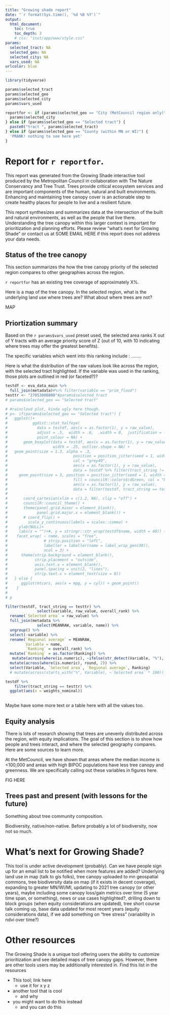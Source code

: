 ```yaml
---
title: "Growing shade report"
date: "`r format(Sys.time(), '%d %B %Y')`"
output: 
  html_document:
    toc: true
    toc_depth: 3
    # css: "inst/app/www/style.css"
params:
  selected_tract: NA
  selected_geo: NA
  selected_city: NA
  vars_used: NA
urlcolor: blue
---
```


```r
library(tidyverse)

params$selected_tract
params$selected_geo
params$selected_city
params$vars_used

reportfor <- if (params$selected_geo == "City (MetCouncil region only)") {
  params$selected_city
} else if (params$selected_geo == "Selected tract") {
  paste0("tract ", params$selected_tract)
} else if (params$selected_geo == "County (within MN or WI)") {
  'PRANK! nothing to see here yet'
}

```


# Report for `r reportfor`.

This report was generated from the Growing Shade interactive tool produced by the Metropolitan Council in collaboration with The Nature Conservancy and Tree Trust. Trees provide critical ecosystem services and are important components of the human, natural and built environments. Enhancing and maintaining tree canopy cover is an actionable step to create healthy places for people to live and a resilient future.

This report synthesizes and summarizes data at the intersection of the built and natural environments, as well as the people that live there. Understanding the tree canopy within this larger context is important for prioritization and planning efforts. Please review "what's next for Growing Shade" or contact us at SOME EMAIL HERE if this report does not address your data needs.

## Status of the tree canopy

This section summarizes the how the tree canopy priority of the selected region compares to other geographies across the region.

`r reportfor` has an existing tree coverage of approximately X%. 

Here is a map of the tree canopy. In the selected region, what is the underlying land use where trees are? What about where trees are not?

MAP

## Priortization summary

Based on the `r params$vars_used` preset used, the selected area ranks X out of Y tracts with an average priority score of Z (out of 10, with 10 indicating where trees may offer the greatest benefits).

The specific variables which went into this ranking include : ........

Here is what the distribution of the raw values look like across the region, with the selected tract highlighted. If the variable was used in the ranking, those plots are outlined in red (or faceted?)? 


```r
testdf <- eva_data_main %>%
  full_join(metadata)#%>% filter(variable == "prim_flood")
testtr <- "27053006800"#params$selected_tract
# params$selected_geo == "Selected tract"

# #raincloud plot, kinda ugly here though. 
# p<- if(params$selected_geo == "Selected tract") {
#   ggplot()+
#           ggdist::stat_halfeye(
#             data = testdf, aes(x = as.factor(1), y = raw_value),
#             adjust = .5,  width = .6,  .width = 0,  justification = -.3,
#             point_colour = NA) +
#       geom_boxplot(data = testdf, aes(x = as.factor(1), y = raw_value),
#                    width = .25, outlier.shape = NA) +
#   geom_point(size = 1.3, alpha = .3,
#                             position = position_jitter(seed = 1, width = .1, height = 0),
#                             col = "grey40",
#                             aes(x = as.factor(1), y = raw_value),
#                             data = testdf %>% filter(tract_string != testtr)) +
#     geom_point(size = 3, position = position_jitter(seed = 1, width = .1, height = 0),
#                             fill = councilR::colors$cdGreen, col = "black", pch = 21,
#                             aes(x = as.factor(1), y = raw_value),
#                             data = filter(testdf, tract_string == testtr)) +
# 
#       coord_cartesian(xlim = c(1.2, NA), clip = "off") +
#       councilR::council_theme() +
#       theme(panel.grid.minor = element_blank(),
#             panel.grid.major.x = element_blank()) +
#       # coord_flip() +
#         scale_y_continuous(labels = scales::comma) +
#     ylab(NULL)+
#     labs(x = "")+#, y = stringr::str_wrap(testdf$name, width = 40)) +
#    facet_wrap( ~ name, scales = "free",
#                # strip.position = "left",
#                labeller = labeller(name = label_wrap_gen(30)),
#                ncol = 3) +
#      theme(strip.background = element_blank(),
#            strip.placement = "outside",
#            axis.text.x = element_blank(),
#            panel.spacing = unit(2, "lines"),
#            strip.text.x = element_text(size = 8)) 
#   } else {
#      ggplot(mtcars, aes(x = mpg, y = cyl)) + geom_point()
#    }
# 
# p

filter(testdf, tract_string == testtr) %>%
              select(variable, raw_value, overall_rank) %>%
  rename(`Selected area` = raw_value) %>%
  full_join(metadata %>%
              select(MEANRAW, variable, name)) %>% 
  ungroup() %>%
  select(-variable) %>%
  rename(`Regional average` = MEANRAW,
         Variable = name,
         `Ranking` = overall_rank) %>% 
  mutate(`Ranking` = as.factor(Ranking)) %>%
   mutate(across(where(is.numeric), ~ifelse(str_detect(Variable, "%"), . * 100, .))) %>%
  mutate(across(where(is.numeric), round, 2)) %>%
  select(Variable, `Selected area`, `Regional average`, Ranking)
  # mutate(across(starts_with("%", Variable), ~`Selected area` * 100))

testdf %>%
    filter(tract_string == testtr) %>%
  ggplot(aes(x = weights_nominal))
    
```

Maybe have some more text or a table here with all the values too. 

## Equity analysis

There is lots of research showing that trees are unevenly distributed across the region, with equity implications. The goal of this section is to show how people and trees interact, and where the selected geography compares. Here are some sources to learn more. 

At the MetCouncil, we have shown that areas where the median income is <100,000 and areas with high BIPOC populations have less tree canopy and greenness. We are specifically calling out these variables in figures here. 

FIG HERE

## Trees past and present (with lessons for the future)

Something about tree community composition. 

Biodiversity, native/non-native. Before probably a lot of biodiversity, now not so much. 

# What's next for Growing Shade?

This tool is under active development (probably). Can we have people sign up for an email list to be notified when more features are added? Underlying land use in map (talk to gis folks), tree canopy uploaded to mn geospatial commons, tree biodiversity data on map (if it exists in decent coverage), expanding to greater MN/WI/MI, updating to 2021 tree canopy (or other years), maybe including some canopy loss/gain metrics over time (5 year time span, or something), news or use cases highlighted?, drilling down to block groups (when equity considerations are updated), tree short course talk coming up, base data updated for most recent years (equity considerations data), if we add something on "tree stress" (variability in ndvi over time?)

# Other resources

The Growing Shade is a unique tool offering users the ability to customize prioritization and see detailed maps of tree canopy gaps. However, there are other tools users may be additionally interested in. Find this list in the resources 

- This tool; link here
  - use it for x y z
- another tool that is cool
  - and why 
- you might want to do this instead
  - and you can do this
  
  
  
